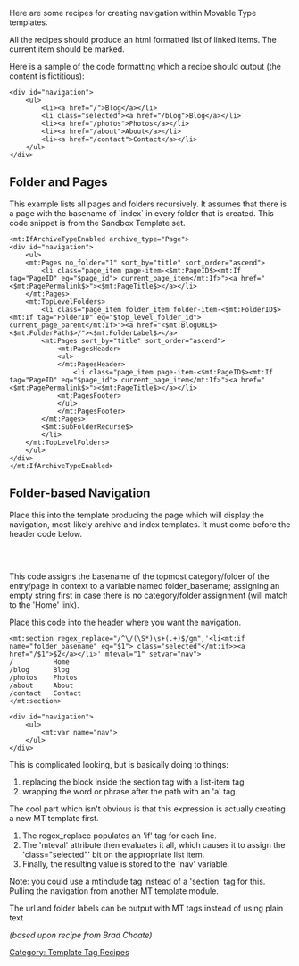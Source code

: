 [[Category: Template Tag Recipes]]

Here are some recipes for creating navigation within Movable Type templates.

All the recipes should produce an html formatted list of linked items. The current item should be marked.

Here is a sample of the code formatting which a recipe should output (the content is fictitious):

<pre>
<div id="navigation">
    <ul>
        <li><a href="/">Blog</a></li>
        <li class="selected"><a href="/blog">Blog</a></li>
        <li><a href="/photos">Photos</a></li>
        <li><a href="/about">About</a></li>
        <li><a href="/contact">Contact</a></li>
    </ul>
</div>
</pre>


== Folder and Pages ==

This example lists all pages and folders recursively. It assumes that there is a page with the basename of `index` in every folder that is created. This code snippet is from the Sandbox Template set.

<pre>
<mt:IfArchiveTypeEnabled archive_type="Page">
<div id="navigation">
    <ul>
    <mt:Pages no_folder="1" sort_by="title" sort_order="ascend">
        <li class="page_item page-item-<$mt:PageID$><mt:If tag="PageID" eq="$page_id"> current_page_item</mt:If>"><a href="<$mt:PagePermalink$>"><$mt:PageTitle$></a></li>
    </mt:Pages>
    <mt:TopLevelFolders>
        <li class="page_item folder_item folder-item-<$mt:FolderID$><mt:If tag="FolderID" eq="$top_level_folder_id"> current_page_parent</mt:If>"><a href="<$mt:BlogURL$><$mt:FolderPath$>/"><$mt:FolderLabel$></a>
        <mt:Pages sort_by="title" sort_order="ascend">
            <mt:PagesHeader>
            <ul>
            </mt:PagesHeader>
                <li class="page_item page-item-<$mt:PageID$><mt:If tag="PageID" eq="$page_id"> current_page_item</mt:If>"><a href="<$mt:PagePermalink$>"><$mt:PageTitle$></a></li>
            <mt:PagesFooter>
            </ul>
            </mt:PagesFooter>
        </mt:Pages>
        <$mt:SubFolderRecurse$>
        </li>
    </mt:TopLevelFolders>
    </ul>
</div>
</mt:IfArchiveTypeEnabled>
</pre>



== Folder-based Navigation ==

Place this into the template producing the page which will display the navigation, most-likely archive and index templates. It must come before the header code below.

    <mt:var name="folder_basename" value="">
    <mt:toplevelparent><mt:categorybasename setvar="folder_basename"></mt:toplevelparent>

This code assigns the basename of the topmost category/folder of the entry/page in context to a variable named folder_basename; assigning an empty string first in case there is no category/folder assignment (will match to the 'Home' link).

Place this code into the header where you want the navigation.

<pre>
<mt:section regex_replace="/^\/(\S*)\s+(.+)$/gm",'<li<mt:if name="folder_basename" eq="$1"> class="selected"</mt:if>><a href="/$1">$2</a></li>' mteval="1" setvar="nav">
/          Home
/blog      Blog
/photos    Photos
/about     About
/contact   Contact
</mt:section>

<div id="navigation">
    <ul>
        <mt:var name="nav">
    </ul>
</div>
</pre>

This is complicated looking, but is basically doing to things:

# replacing the block inside the section tag with a list-item tag
# wrapping the word or phrase after the path with an 'a' tag.

The cool part which isn't obvious is that this expression is actually creating a new MT template first.

# The regex_replace populates an 'if' tag for each line.
# The 'mteval' attribute then evaluates it all, which causes it to assign the 'class="selected"' bit on the appropriate list item.
# Finally, the resulting value is stored to the 'nav' variable.

Note: you could use a mtinclude tag instead of a 'section' tag for this. Pulling the navigation from another MT template module.

The url and folder labels can be output with MT tags instead of using plain text

''(based upon recipe from Brad Choate)''
